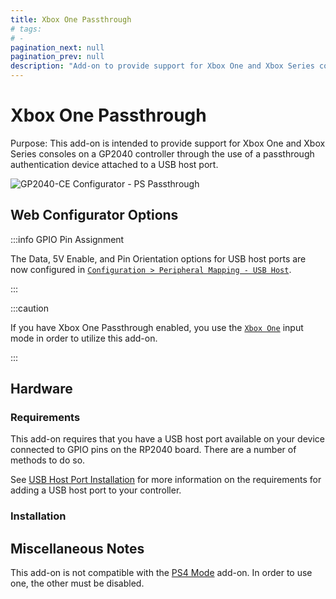 ```yaml
---
title: Xbox One Passthrough
# tags:
# -
pagination_next: null
pagination_prev: null
description: "Add-on to provide support for Xbox One and Xbox Series consoles on a GP2040 controller through the use of a passthrough authentication device attached to a USB host port"
---
```



# Xbox One Passthrough

Purpose: This add-on is intended to provide support for Xbox One and Xbox Series consoles on a GP2040 controller through the use of a passthrough authentication device attached to a USB host port.

![GP2040-CE Configurator - PS Passthrough](../assets/images/gpc-add-ons-xbox-one-passthrough.png)

## Web Configurator Options

:::info GPIO Pin Assignment

The Data, 5V Enable, and Pin Orientation options for USB host ports are now configured in [`Configuration > Peripheral Mapping - USB Host`](../web-configurator/menu-pages/03-peripheral-mapping.mdx#usb-host).

:::

:::caution

If you have Xbox One Passthrough enabled, you use the [`Xbox One`](../usage.mdx#input-modes) input mode in order to utilize this add-on.

:::

## Hardware

### Requirements

This add-on requires that you have a USB host port available on your device connected to GPIO pins on the RP2040 board. There are a number of methods to do so.

See [USB Host Port Installation](../controller-build/usb-host.mdx) for more information on the requirements for adding a USB host port to your controller.

### Installation

<InstallUSBHostPort />

## Miscellaneous Notes

This add-on is not compatible with the [PS4 Mode](./ps-passthrough.mdx) add-on. In order to use one, the other must be disabled.
